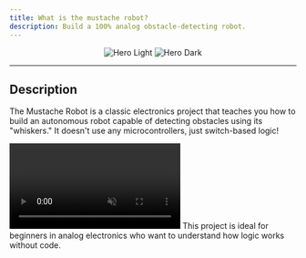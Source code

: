 ```yaml
---
title: What is the mustache robot?
description: Build a 100% analog obstacle-detecting robot.
---
```

<p align="center">
  <img
    className="block dark:hidden"
    src="/images/moustache.jpg"
    style={{ width: '444px', height: '500px', borderRadius: '30px' }}
    alt="Hero Light"
  />
  <img
    className="hidden dark:block"
    src="/images/moustache.jpg"
    alt="Hero Dark"
    style={{ width: '444px', height: '500px', borderRadius: '30px', align: 'center' }}
  />
</p>

---

## Description

The Mustache Robot is a classic electronics project that teaches you how to build an autonomous robot capable of detecting obstacles using its "whiskers." It doesn't use any microcontrollers, just switch-based logic!

<video autoPlay muted loop playsInline className="w-full aspect-video rounded-xl" src="/videos/demo.mp4"></video>
<Info>
  This project is ideal for beginners in analog electronics who want to understand how logic works without code.
</Info>


